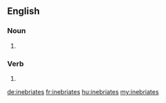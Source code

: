 ==English==

===Noun===
{{head|en|plural}}

# {{plural of|inebriate|lang=en}}

===Verb===
{{head|en|verb form}}

# {{en-third-person singular of|inebriate}}

[[de:inebriates]]
[[fr:inebriates]]
[[hu:inebriates]]
[[my:inebriates]]